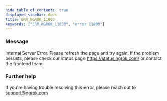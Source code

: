 ```yaml
---
hide_table_of_contents: true
displayed_sidebar: docs
title: ERR_NGROK_11000
keywords: ["ERR_NGROK_11000", "error 11000"]
---
```


### Message

Internal Server Error. Please refresh the page and try again. If the problem persists, please check our status page https://status.ngrok.com/ or contact the frontend team.

### Further help

If you're having trouble resolving this error, please reach out to [support@ngrok.com](mailto:support@ngrok.com?subject=Help%20with%20ERR_NGROK_11000)
